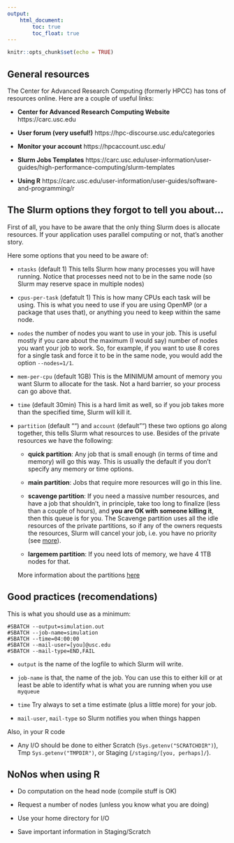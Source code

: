 ```yaml
---
output:
    html_document:
        toc: true
        toc_float: true
---
```


```r
knitr::opts_chunk$set(echo = TRUE)
```

## General resources

The Center for Advanced Research Computing (formerly HPCC) has tons of resources online. Here are a couple of useful links:

-   **Center for Advanced Research Computing Website** https://carc.usc.edu

-   **User forum (very useful!)** https://hpc-discourse.usc.edu/categories

-   **Monitor your account** https://hpcaccount.usc.edu/

-   **Slurm Jobs Templates** https://carc.usc.edu/user-information/user-guides/high-performance-computing/slurm-templates

- **Using R** https://carc.usc.edu/user-information/user-guides/software-and-programming/r

## The Slurm options they forgot to tell you about...

First of all, you have to be aware that the only thing Slurm does is allocate resources. If your application uses parallel computing or not, that's another story.

Here some options that you need to be aware of:

-   `ntasks` (default 1) This tells Slurm how many processes you will have running. Notice that processes need not to be in the same node (so Slurm may reserve space in multiple nodes)

-   `cpus-per-task` (defatult 1) This is how many CPUs each task will be using. This is what you need to use if you are using OpenMP (or a package that uses that), or anything you need to keep within the same node.

-   `nodes` the number of nodes you want to use in your job. This is useful mostly if you care about the maximum (I would say) number of nodes you want your job to work. So, for example, if you want to use 8 cores for a single task and force it to be in the same node, you would add the option `--nodes=1/1`.

-   `mem-per-cpu` (default 1GB) This is the MINIMUM amount of memory you want Slurm to allocate for the task. Not a hard barrier, so your process can go above that.

-   `time` (default 30min) This is a hard limit as well, so if you job takes more than the specified time, Slurm will kill it.

-   `partition` (default "") and `account` (default "") these two options go along together, this tells Slurm what resources to use. Besides of the private resources we have the following:

    -   **quick partition**: Any job that is small enough (in terms of time and memory) will go this way. This is usually the default if you don't specify any memory or time options.

    -   **main partition**: Jobs that require more resources will go in this line.

    -   **scavenge partition**: If you need a massive number resources, and have a job that shouldn't, in principle, take too long to finalize (less than a couple of hours), and **you are OK with someone killing it**, then this queue is for you. The Scavenge partition uses all the idle resources of the private partitions, so if any of the owners requests the resources, Slurm will cancel your job, i.e. you have no priority (see [more](https://hpcc.usc.edu/support/documentation/scavenge/){target="_blank"}).

    -   **largemem partition**: If you need lots of memory, we have 4 1TB nodes for that.

    More information about the partitions [here](https://hpcc.usc.edu/support/infrastructure/node-allocation/){target="_blank"}

## Good practices (recomendations)

This is what you should use as a minimum:

    #SBATCH --output=simulation.out
    #SBATCH --job-name=simulation
    #SBATCH --time=04:00:00
    #SBATCH --mail-user=[you]@usc.edu
    #SBATCH --mail-type=END,FAIL

-   `output` is the name of the logfile to which Slurm will write.

-   `job-name` is that, the name of the job. You can use this to either kill or at least be able to identify what is what you are running when you use `myqueue`

-   `time` Try always to set a time estimate (plus a little more) for your job.

-   `mail-user`, `mail-type` so Slurm notifies you when things happen

Also, in your R code

-   Any I/O should be done to either Scratch (`Sys.getenv("SCRATCHDIR")`), Tmp `Sys.getenv("TMPDIR")`, or Staging (`/staging/[you, perhaps]/`).

## NoNos when using R

-   Do computation on the head node (compile stuff is OK)

-   Request a number of nodes (unless you know what you are doing)

-   Use your home directory for I/O

-   Save important information in Staging/Scratch
